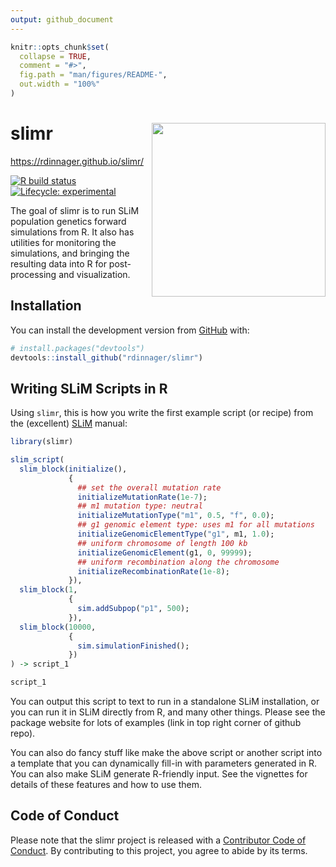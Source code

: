 ```yaml
---
output: github_document
---
```


<!-- README.md is generated from README.Rmd. Please edit that file -->

```r
knitr::opts_chunk$set(
  collapse = TRUE,
  comment = "#>",
  fig.path = "man/figures/README-",
  out.width = "100%"
)
```

# slimr <img src='man/figures/logo.png' style="float:right; height:278px;"/>

[https://rdinnager.github.io/slimr/](https://rdinnager.github.io/slimr/)

<!-- badges: start -->
[![R build status](https://github.com/rdinnager/slimr/workflows/R-CMD-check/badge.svg)](https://github.com/rdinnager/slimr/actions)
[![Lifecycle: experimental](https://img.shields.io/badge/lifecycle-maturing-blue.svg)](https://www.tidyverse.org/lifecycle/#maturing)
<!-- badges: end -->

The goal of slimr is to run SLiM population genetics forward simulations from R. It also has utilities for monitoring the simulations, and bringing the resulting data into R for post-processing and visualization.

## Installation

You can install the development version from [GitHub](https://github.com/) with:

``` r
# install.packages("devtools")
devtools::install_github("rdinnager/slimr")
```

## Writing SLiM Scripts in R

Using `slimr`, this is how you write the first example script (or recipe) from the (excellent) [SLiM](https://messerlab.org/slim/) manual:

```r
library(slimr)

slim_script(
  slim_block(initialize(),
             {
               ## set the overall mutation rate
               initializeMutationRate(1e-7); 
               ## m1 mutation type: neutral
               initializeMutationType("m1", 0.5, "f", 0.0);
               ## g1 genomic element type: uses m1 for all mutations
               initializeGenomicElementType("g1", m1, 1.0);
               ## uniform chromosome of length 100 kb
               initializeGenomicElement(g1, 0, 99999);
               ## uniform recombination along the chromosome
               initializeRecombinationRate(1e-8);
             }),
  slim_block(1,
             {
               sim.addSubpop("p1", 500);
             }),
  slim_block(10000,
             {
               sim.simulationFinished();
             })
) -> script_1

script_1
```

You can output this script to text to run in a standalone SLiM installation, or you can run it in SLiM directly from R, and many other things. Please see the package website for lots of examples (link in top right corner of github repo).

You can also do fancy stuff like make the above script or another script into a template that you can dynamically fill-in with parameters generated in R. You can also make SLiM generate R-friendly input. See the vignettes for details of these features and how to use them.

## Code of Conduct

Please note that the slimr project is released with a [Contributor Code of Conduct](https://contributor-covenant.org/version/2/0/CODE_OF_CONDUCT.html). By contributing to this project, you agree to abide by its terms.

